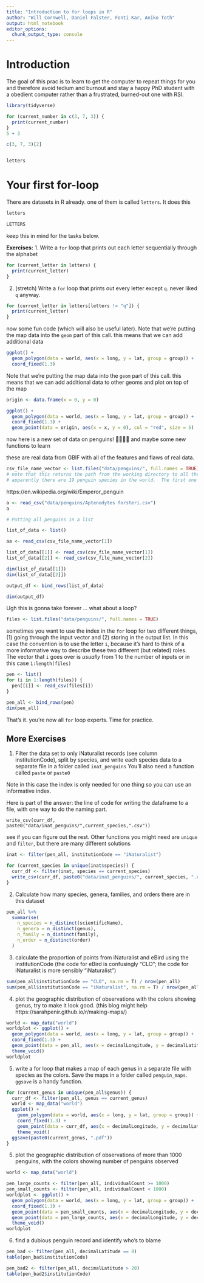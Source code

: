 ```yaml
---
title: "Introduction to for loops in R"
author: "Will Cornwell, Daniel Falster, Fonti Kar, Aniko Toth"
output: html_notebook
editor_options: 
  chunk_output_type: console
---
```


# Introduction

The goal of this prac is to learn to get the computer to repeat things for you and therefore avoid tedium and burnout and stay a happy PhD student with a obedient computer rather than a frustrated, burned-out one with RSI. 
```r
library(tidyverse)

for (current_number in c(3, 7, 3)) {
  print(current_number)
}
5 + 3

c(3, 7, 3)[2]


letters
```

# Your first for-loop

There are datasets in R already.  one of them is called `letters`.  It does this

```r
letters

LETTERS
```

keep this in mind for the tasks below.

**Exercises:**
1. Write a `for` loop that prints out each letter sequentially through the alphabet

```r
for (current_letter in letters) {
  print(current_letter)
}
```

2. (stretch) Write a `for` loop that prints out every letter except `q`.  never liked `q` anyway.  

```r
for (current_letter in letters[letters != "q"]) {
  print(current_letter)
}
```




now some fun code (which will also be useful later).  Note that we're putting the map data into the `geom` part of this call.  this means that we can add additional data 

```r
ggplot() +
  geom_polygon(data = world, aes(x = long, y = lat, group = group)) +
  coord_fixed(1.3)
```

Note that we're putting the map data into the `geom` part of this call.  this means that we can add additional data to other geoms and plot on top of the map 

```r
origin <- data.frame(x = 0, y = 0)

ggplot() +
  geom_polygon(data = world, aes(x = long, y = lat, group = group)) +
  coord_fixed(1.3) +
  geom_point(data = origin, aes(x = x, y = 0), col = "red", size = 5)
```

now here is a new set of data on penguins! 🐧🐧🐧🐧 and maybe some new functions to learn

these are real data from GBIF with all of the features and flaws of real data.  

```r
csv_file_name_vector <- list.files("data/penguins/", full.names = TRUE)
# note that this returns the path from the working directory to all the penguin files.
# apparently there are 19 penguin species in the world.  The first one alphabetically is Aptenodytes forsteri
```

https://en.wikipedia.org/wiki/Emperor_penguin


```r
a <- read_csv("data/penguins/Aptenodytes forsteri.csv")
a

# Putting all penguins in a list

list_of_data <- list()

aa <- read_csv(csv_file_name_vector[1])

list_of_data[[1]] <- read_csv(csv_file_name_vector[1])
list_of_data[[2]] <- read_csv(csv_file_name_vector[2])

dim(list_of_data[[1]])
dim(list_of_data[[2]])

output_df <- bind_rows(list_of_data)

dim(output_df)
```

Ugh this is gonna take forever ... what about a loop?

```r
files <- list.files("data/penguins/", full.names = TRUE)
```

sometimes you want to use the index in the `for` loop for two different things, (1) going through the input vector and (2) storing in the output list. In this case the convention is to use the letter `i`, because it's hard to think of a more informative way to describe these two different (but related) roles.  The vector that `i` goes over is *usually* from 1 to the number of inputs or in this case `1:length(files)`

```r
pen <- list()
for (i in 1:length(files)) {
  pen[[i]] <- read_csv(files[i])
}

pen_all <- bind_rows(pen)
dim(pen_all)
```

That's it. you're now all `for` loop experts. Time for practice.  

## More Exercises

1. Filter the data set to only iNaturalist records (see column institutionCode), split by species, and write each species data to a separate file in a folder called `inat_penguins`  You'll also need a function called `paste` or `paste0`

Note in this case the index is only needed for one thing so you can use an informative index.

Here is part of the answer: the line of code for writing the dataframe to a file, with one way to do the naming part.  

`write_csv(curr_df, paste0("data/inat_penguins/",current_species,".csv"))`

see if you can figure out the rest.  Other functions you might need are `unique` and `filter`, but there are many different solutions

```r
inat <- filter(pen_all, institutionCode == "iNaturalist")

for (current_species in unique(inat$species)) {
  curr_df <- filter(inat, species == current_species)
  write_csv(curr_df, paste0("data/inat_penguins/", current_species, ".csv"))
}
```


2. Calculate how many species, genera, families, and orders there are in this dataset

```r
pen_all %>%
  summarise(
    n_species = n_distinct(scientificName),
    n_genera = n_distinct(genus),
    n_family = n_distinct(family),
    n_order = n_distinct(order)
  )
```

3. calculate the proportion of points from iNaturalist and eBird using the institutionCode (the code for eBird is confusingly "CLO"; the code for iNaturalist is more sensibly "iNaturalist")

```r
sum(pen_all$institutionCode == "CLO", na.rm = T) / nrow(pen_all)
sum(pen_all$institutionCode == "iNaturalist", na.rm = T) / nrow(pen_all)
```

4. plot the geographic distribution of observations with the colors showing genus, try to make it look good.  (this blog might help https://sarahpenir.github.io/r/making-maps/)

```r
world <- map_data("world")
worldplot <- ggplot() +
  geom_polygon(data = world, aes(x = long, y = lat, group = group)) +
  coord_fixed(1.3) +
  geom_point(data = pen_all, aes(x = decimalLongitude, y = decimalLatitude, col = genus)) +
  theme_void()
worldplot
```

5. write a for loop that makes a map of each genus in a separate file with species as the colors.  Save the maps in a folder called `penguin_maps`.  `ggsave` is a handy function.  

```r
for (current_genus in unique(pen_all$genus)) {
  curr_df <- filter(pen_all, genus == current_genus)
  world <- map_data("world")
  ggplot() +
    geom_polygon(data = world, aes(x = long, y = lat, group = group)) +
    coord_fixed(1.3) +
    geom_point(data = curr_df, aes(x = decimalLongitude, y = decimalLatitude, col = species)) +
    theme_void()
  ggsave(paste0(current_genus, ".pdf"))
}
```


5. plot the geographic distribution of observations of more than 1000 penguins, with the colors showing number of penguins observed

```r
world <- map_data("world")

pen_large_counts <- filter(pen_all, individualCount >= 1000)
pen_small_counts <- filter(pen_all, individualCount < 1000)
worldplot <- ggplot() +
  geom_polygon(data = world, aes(x = long, y = lat, group = group)) +
  coord_fixed(1.3) +
  geom_point(data = pen_small_counts, aes(x = decimalLongitude, y = decimalLatitude), col = "grey", alpha = 0.1) +
  geom_point(data = pen_large_counts, aes(x = decimalLongitude, y = decimalLatitude), col = "red") +
  theme_void()
worldplot
```


6. find a dubious penguin record and identify who's to blame
```r
pen_bad <- filter(pen_all, decimalLatitude == 0)
table(pen_bad$institutionCode)

pen_bad2 <- filter(pen_all, decimalLatitude > 20)
table(pen_bad2$institutionCode)
```
